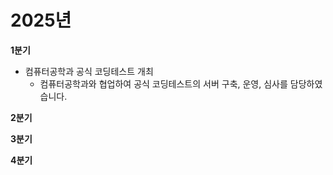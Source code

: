 # 2025년

**1분기**

- 컴퓨터공학과 공식 코딩테스트 개최
  - 컴퓨터공학과와 협업하여 공식 코딩테스트의 서버 구축, 운영, 심사를 담당하였습니다.

**2분기**


**3분기**


**4분기**

